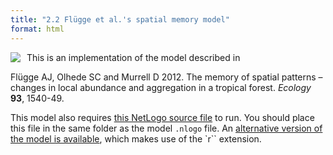 ```yaml
---
title: "2.2 Flügge et al.'s spatial memory model"
format: html
---
```


[![](2.2-flugge-2012-spatial-bd.png)](2.2-flugge-2012-spatial-bd-noR.nlogo){style="float:left; margin-right:10px; margin-bottom:5px;"} This is an implementation of the model described in

Flügge AJ, Olhede SC and Murrell D 2012. The memory of spatial patterns – changes in local abundance and aggregation in a tropical forest. _Ecology_ **93**, 1540-49.

This model also requires [this NetLogo source file](distributions.nls) to run. You should place this file in the same folder as the model `.nlogo` file. An [alternative version of the model is available](2.2-flugge-2012-spatial-bd.nlogo), which makes use of the `r`` extension.